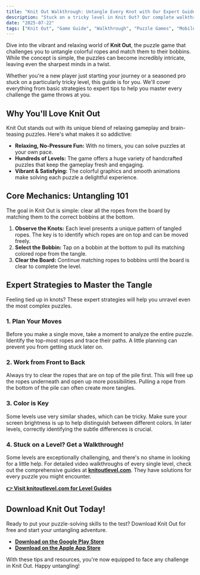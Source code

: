 ```yaml
---
title: "Knit Out Walkthrough: Untangle Every Knot with Our Expert Guide"
description: "Stuck on a tricky level in Knit Out? Our complete walkthrough offers expert tips, strategies, and links to level guides to help you master the art of untangling."
date: "2025-07-22"
tags: ["Knit Out", "Game Guide", "Walkthrough", "Puzzle Games", "Mobile Games"]
---
```


Dive into the vibrant and relaxing world of **Knit Out**, the puzzle game that challenges you to untangle colorful ropes and match them to their bobbins. While the concept is simple, the puzzles can become incredibly intricate, leaving even the sharpest minds in a twist.

Whether you're a new player just starting your journey or a seasoned pro stuck on a particularly tricky level, this guide is for you. We'll cover everything from basic strategies to expert tips to help you master every challenge the game throws at you.

## Why You'll Love Knit Out

Knit Out stands out with its unique blend of relaxing gameplay and brain-teasing puzzles. Here's what makes it so addictive:
- **Relaxing, No-Pressure Fun:** With no timers, you can solve puzzles at your own pace.
- **Hundreds of Levels:** The game offers a huge variety of handcrafted puzzles that keep the gameplay fresh and engaging.
- **Vibrant & Satisfying:** The colorful graphics and smooth animations make solving each puzzle a delightful experience.

## Core Mechanics: Untangling 101

The goal in Knit Out is simple: clear all the ropes from the board by matching them to the correct bobbins at the bottom.

1.  **Observe the Knots:** Each level presents a unique pattern of tangled ropes. The key is to identify which ropes are on top and can be moved freely.
2.  **Select the Bobbin:** Tap on a bobbin at the bottom to pull its matching colored rope from the tangle.
3.  **Clear the Board:** Continue matching ropes to bobbins until the board is clear to complete the level.

## Expert Strategies to Master the Tangle

Feeling tied up in knots? These expert strategies will help you unravel even the most complex puzzles.

### 1. Plan Your Moves
Before you make a single move, take a moment to analyze the entire puzzle. Identify the top-most ropes and trace their paths. A little planning can prevent you from getting stuck later on.

### 2. Work from Front to Back
Always try to clear the ropes that are on top of the pile first. This will free up the ropes underneath and open up more possibilities. Pulling a rope from the bottom of the pile can often create more tangles.

### 3. Color is Key
Some levels use very similar shades, which can be tricky. Make sure your screen brightness is up to help distinguish between different colors. In later levels, correctly identifying the subtle differences is crucial.

### 4. Stuck on a Level? Get a Walkthrough!
Some levels are exceptionally challenging, and there's no shame in looking for a little help. For detailed video walkthroughs of every single level, check out the comprehensive guides at [**knitoutlevel.com**](http://knitoutlevel.com/). They have solutions for every puzzle you might encounter.

**[👉 Visit knitoutlevel.com for Level Guides](http://knitoutlevel.com/)**

## Download Knit Out Today!

Ready to put your puzzle-solving skills to the test? Download Knit Out for free and start your untangling adventure.

- [**Download on the Google Play Store**](https://play.google.com/store/apps/details?id=com.sbg.knitout)
- [**Download on the Apple App Store**](https://apps.apple.com/us/app/knit-out/id6740406762)

With these tips and resources, you're now equipped to face any challenge in Knit Out. Happy untangling! 